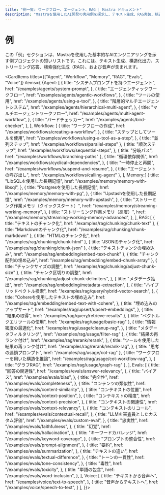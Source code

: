 ```yaml
---
title: "例一覧: ワークフロー、エージェント、RAG | Mastra ドキュメント"
description: "Mastraを使用したAI開発の実用例を探求し、テキスト生成、RAG実装、構造化出力、マルチモーダルインタラクションを含みます。OpenAI、Anthropic、Google Geminiを使用してAIアプリケーションを構築する方法を学びましょう。"
---
```



# 例

この「例」セクションは、Mastraを使用した基本的なAIエンジニアリングを示す例プロジェクトの短いリストです。これには、テキスト生成、構造化出力、ストリーミング応答、検索強化生成（RAG）、および音声が含まれます。

<CardItems titles={["Agent", "Workflow", "Memory", "RAG", "Evals", "Voice"]} items={
  {Agent: [
      {
        title: "システムプロンプトを持つエージェント",
        href: "/examples/agents/system-prompt",
      },
      {
        title: "エージェンティックワークフロー",
        href: "/examples/agents/agentic-workflows",
      },
      {
        title: "ツールの使用",
        href: "/examples/agents/using-a-tool",
      },
      {
        title: "階層的マルチエージェントシステム",
        href: "/examples/agents/hierarchical-multi-agent",
      },
      {
        title: "マルチエージェントワークフロー",
        href: "/examples/agents/multi-agent-workflow",
      },
      {
        title: "バードチェッカー",
        href: "/examples/agents/bird-checker",
      },
    ],
    Workflow: [
      {
        title: "ワークフローの作成",
        href: "/examples/workflows/creating-a-workflow",
      },
      {
        title: "ステップとしてツールを使用",
        href: "/examples/workflows/using-a-tool-as-a-step",
      },
      { title: "並列ステップ", href: "/examples/workflows/parallel-steps" },
      {
        title: "順次ステップ",
        href: "/examples/workflows/sequential-steps",
      },
      { title: "分岐パス", href: "/examples/workflows/branching-paths" },
      {
        title: "循環依存関係",
        href: "/examples/workflows/cyclical-dependencies",
      },
      {
        title: "一時停止と再開",
        href: "/examples/workflows/suspend-and-resume",
      },
      { title: "エージェントの呼び出し", href: "/examples/workflows/calling-agent" },
    ],
    Memory:[
      {
        title: "LibSQLを使用した長期記憶",
        href: "/examples/memory/memory-with-libsql",
      },
      {
        title: "Postgresを使用した長期記憶",
        href: "/examples/memory/memory-with-pg",
      },
      {
        title: "Upstashを使用した長期記憶",
        href: "/examples/memory/memory-with-upstash",
      },
      {
        title: "ストリーミング作業メモリ（クイックスタート）",
        href: "/examples/memory/streaming-working-memory",
      },
      {
        title: "ストリーミング作業メモリ（高度）",
        href: "/examples/memory/streaming-working-memory-advanced",
      },
    ],
  RAG: [
      { title: "テキストのチャンク化", href: "/examples/rag/chunking/chunk-text" },
      { title: "Markdownのチャンク化", href: "/examples/rag/chunking/chunk-markdown" },
      { title: "HTMLのチャンク化", href: "/examples/rag/chunking/chunk-html" },
      { title: "JSONのチャンク化", href: "/examples/rag/chunking/chunk-json" },
      { title: "テキストチャンクの埋め込み", href: "/examples/rag/embedding/embed-text-chunk" },
      { title: "チャンク配列の埋め込み", href: "/examples/rag/embedding/embed-chunk-array" },
      { title: "チャンクサイズの調整", href: "/examples/rag/chunking/adjust-chunk-size" },
      {
        title: "チャンク区切りの調整",
        href: "/examples/rag/chunking/adjust-chunk-delimiters",
      },
      {
        title: "メタデータ抽出",
        href: "/examples/rag/embedding/metadata-extraction",
      },
      {
        title: "ハイブリッドベクトル検索",
        href: "/examples/rag/query/hybrid-vector-search",
      },
      {
        title: "Cohereを使用したテキストの埋め込み",
        href: "/examples/rag/embedding/embed-text-with-cohere",
      },
      {
        title: "埋め込みのアップサート",
        href: "/examples/rag/upsert/upsert-embeddings",
      },
      { title: "結果の取得", href: "/examples/rag/query/retrieve-results" },
      { title: "ベクトルクエリツールの使用", href: "/examples/rag/usage/basic-rag" },
      {
        title: "情報密度の最適化",
        href: "/examples/rag/usage/cleanup-rag",
      },
      { title: "メタデータフィルタリング", href: "/examples/rag/usage/filter-rag" },
      {
        title: "結果の再ランク付け",
        href: "/examples/rag/rerank/rerank",
      },
      {
        title: "ツールを使用した結果の再ランク付け",
        href: "/examples/rag/rerank/rerank-rag",
      },
      { title: "思考の連鎖プロンプト", href: "/examples/rag/usage/cot-rag" },
      {
        title: "ワークフローを用いた構造化推論",
        href: "/examples/rag/usage/cot-workflow-rag",
      },
      { title: "グラフRAG", href: "/examples/rag/usage/graph-rag" },
    ],
  Evals: [
    {
      title: "回答の関連性",
      href: "/examples/evals/answer-relevancy",
    },
    {
      title: "バイアス",
      href: "/examples/evals/bias",
    },
    {
      title: "完全性",
      href: "/examples/evals/completeness",
    },
    {
      title: "コンテンツの類似性",
      href: "/examples/evals/content-similarity",
    },
    {
      title: "コンテキストの位置",
      href: "/examples/evals/context-position",
    },
    {
      title: "コンテキストの精度",
      href: "/examples/evals/context-precision",
    },
    {
      title: "コンテキストの関連性",
      href: "/examples/evals/context-relevancy",
    },
    {
      title: "コンテキストのリコール",
      href: "/examples/evals/contextual-recall",
    },
    {
      title: "LLMを審査員としたカスタム評価",
      href: "/examples/evals/custom-eval",
    },
    {
      title: "忠実性",
      href: "/examples/evals/faithfulness",
    },
    {
      title: "幻覚",
      href: "/examples/evals/hallucination",
    },
    {
      title: "キーワードカバレッジ",
      href: "/examples/evals/keyword-coverage",
    },
    {
      title: "プロンプトの整合性",
      href: "/examples/evals/prompt-alignment",
    },
    {
      title: "要約",
      href: "/examples/evals/summarization",
    },
    {
      title: "テキストの違い",
      href: "/examples/evals/textual-difference",
    },
    {
      title: "トーンの一貫性", 
      href: "/examples/evals/tone-consistency",
    },
    {
      title: "毒性",
      href: "/examples/evals/toxicity",
    },
    {
      title: "単語の包含",
      href: "/examples/evals/word-inclusion",
    },
  ],
  Voice: [
    {
      title: "テキストから音声へ",
      href: "/examples/voice/text-to-speech",
    },
    {
      title: "音声からテキストへ",
      href: "/examples/voice/speech-to-text",
    }
  ],
}}>

</CardItems>

